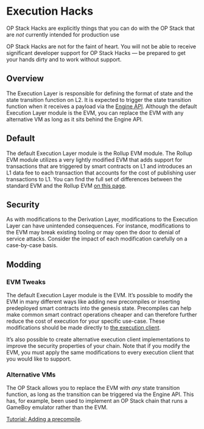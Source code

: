 
# Execution Hacks

<Callout type="warning">

OP Stack Hacks are explicitly things that you can do with the OP Stack that are *not* currently intended for production use

OP Stack Hacks are not for the faint of heart. You will not be able to receive significant developer support for OP Stack Hacks — be prepared to get your hands dirty and to work without support.

</Callout>

## Overview

The Execution Layer is responsible for defining the format of state and the state transition function on L2. It is expected to trigger the state transition function when it receives a payload via the [Engine API](https://github.com/ethereum/execution-apis/tree/main/src/engine). Although the default Execution Layer module is the EVM, you can replace the EVM with any alternative VM as long as it sits behind the Engine API.

## Default

The default Execution Layer module is the Rollup EVM module. The Rollup EVM module utilizes a very lightly modified EVM that adds support for transactions that are triggered by smart contracts on L1 and introduces an L1 data fee to each transaction that accounts for the cost of publishing user transactions to L1. You can find the full set of differences between the standard EVM and the Rollup EVM [on this page](https://op-geth.optimism.io/).

## Security

As with modifications to the Derivation Layer, modifications to the Execution Layer can have unintended consequences. For instance, modifications to the EVM may break existing tooling or may open the door to denial of service attacks. Consider the impact of each modification carefully on a case-by-case basis.

## Modding

### EVM Tweaks

The default Execution Layer module is the EVM. It’s possible to modify the EVM in many different ways like adding new precompiles or inserting predeployed smart contracts into the genesis state. Precompiles can help make common smart contract operations cheaper and can therefore further reduce the cost of execution for your specific use-case. These modifications should be made directly to [the execution client](https://github.com/ethereum-optimism/op-geth). 

It’s also possible to create alternative execution client implementations to improve the security properties of your chain. Note that if you modify the EVM, you must apply the same modifications to every execution client that you would like to support.

### Alternative VMs

The OP Stack allows you to replace the EVM with *any* state transition function, as long as the transition can be triggered via the Engine API. This has, for example, been used to implement an OP Stack chain that runs a GameBoy emulator rather than the EVM.

[Tutorial: Adding a precompile](./tutorials/new-precomp.md).